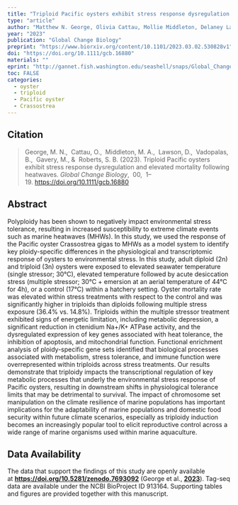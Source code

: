 ```yaml
---
title: "Triploid Pacific oysters exhibit stress response dysregulation and elevated mortality following heatwaves"
type: "article"
author: "Matthew N. George, Olivia Cattau, Mollie Middleton, Delaney Lawson, Brent Vadopalas, Mackenzie Gavery, Steven Roberts"
year: "2023"
publication: "Global Change Biology"
preprint: "https://www.biorxiv.org/content/10.1101/2023.03.02.530828v1"
doi: "https://doi.org/10.1111/gcb.16880"
materials: ""
eprint: "http://gannet.fish.washington.edu/seashell/snaps/Global_Change_Biology_-_2023_-_George_-_Triploid_Pacific_oysters_exhibit_stress_response_dysregulation_and_elevated.pdf"
toc: FALSE
categories:
  - oyster
  - triploid
  - Pacific oyster
  - Crassostrea
---
```


## Citation

> George, M. N.,  Cattau, O.,  Middleton, M. A.,  Lawson, D.,  Vadopalas, B.,  Gavery, M., &  Roberts, S. B. (2023). Triploid Pacific oysters exhibit stress response dysregulation and elevated mortality following heatwaves. *Global Change Biology*,  00,  1--19. <https://doi.org/10.1111/gcb.16880>

## Abstract

Polyploidy has been shown to negatively impact environmental stress tolerance, resulting in increased susceptibility to extreme climate events such as marine heatwaves (MHWs). In this study, we used the response of the Pacific oyster Crassostrea gigas to MHWs as a model system to identify key ploidy-specific differences in the physiological and transcriptomic response of oysters to environmental stress. In this study, adult diploid (2n) and triploid (3n) oysters were exposed to elevated seawater temperature (single stressor; 30°C), elevated temperature followed by acute desiccation stress (multiple stressor; 30°C + emersion at an aerial temperature of 44°C for 4h), or a control (17°C) within a hatchery setting. Oyster mortality rate was elevated within stress treatments with respect to the control and was significantly higher in triploids than diploids following multiple stress exposure (36.4% vs. 14.8%). Triploids within the multiple stressor treatment exhibited signs of energetic limitation, including metabolic depression, a significant reduction in ctenidium Na+/K+ ATPase activity, and the dysregulated expression of key genes associated with heat tolerance, the inhibition of apoptosis, and mitochondrial function. Functional enrichment analysis of ploidy-specific gene sets identified that biological processes associated with metabolism, stress tolerance, and immune function were overrepresented within triploids across stress treatments. Our results demonstrate that triploidy impacts the transcriptional regulation of key metabolic processes that underly the environmental stress response of Pacific oysters, resulting in downstream shifts in physiological tolerance limits that may be detrimental to survival. The impact of chromosome set manipulation on the climate resilience of marine populations has important implications for the adaptability of marine populations and domestic food security within future climate scenarios, especially as triploidy induction becomes an increasingly popular tool to elicit reproductive control across a wide range of marine organisms used within marine aquaculture.

## Data Availability

The data that support the findings of this study are openly available at [**https://doi.org/10.5281/zenodo.7693092**](https://doi.org/10.5281/zenodo.7693092) (George et al., [**2023**](https://onlinelibrary.wiley.com/doi/abs/10.1111/gcb.16880#gcb16880-bib-0033)). Tag-seq data are available under the NCBI BioProject ID 913164. Supporting tables and figures are provided together with this manuscript.
